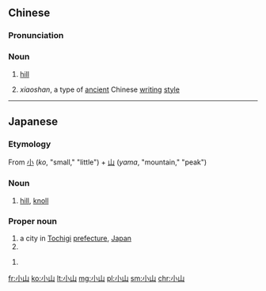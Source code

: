 ==Chinese==
{{zh-forms}}

===Pronunciation===
{{zh-pron
|m=xiǎoshān
|c=siu2 saan1
|cat=n
}}

===Noun===
{{zh-noun}}

# [[hill]]
# {{lb|zh|archaic}} ''xiaoshan'', a type of [[ancient]] Chinese [[writing]] [[style]]

----

==Japanese==
{{ja-kanjitab|こ|やま|yomi=k}}
{{ja-kanjitab|お|やま|yomi=k}}

===Etymology===
From [[小]] (''ko'', "small," "little") + [[山]] (''yama'', "mountain," "peak")

===Noun===
{{ja-noun|こやま}}

# [[hill]], [[knoll]]

===Proper noun===
{{ja-pos|おやま|proper}}

# a city in [[Tochigi]] [[prefecture]], [[Japan]]
# {{surname|lang=ja|sort=おやま}}

{{ja-pos|こやま|proper}}

# {{surname|lang=ja|sort=こやま}}

{{topics|ja|Cities in Japan}}

[[fr:小山]]
[[ko:小山]]
[[lt:小山]]
[[mg:小山]]
[[pl:小山]]
[[sm:小山]]
[[chr:小山]]